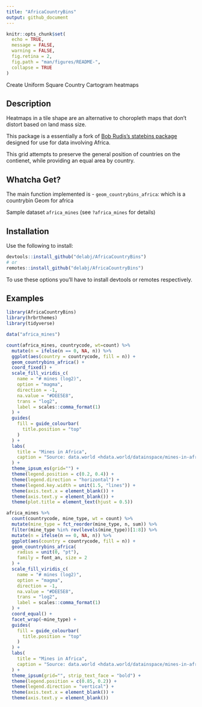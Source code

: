 ```yaml
---
title: "AfricaCountryBins"
output: github_document
---
```


```r
knitr::opts_chunk$set(
  echo = TRUE,
  message = FALSE,
  warning = FALSE,
  fig.retina = 2,
  fig.path = "man/figures/README-",
  collapse = TRUE
)
```

Create Uniform Square Country Cartogram heatmaps

## Description

Heatmaps in a tile shape are an alternative to choropleth maps that don't distort based on land mass size.

This package is a essentially a fork of [Bob Rudis's statebins package](https://github.com/hrbrmstr/statebin) designed for use for data involving Africa. 

This grid attempts to preserve the general position of countries on the contienet, while providing an equal area by country.

## Whatcha Get?

The main function implemented is 
 - `geom_countrybins_africa`: which is a countrybin Geom for africa
 
Sample dataset `africa_mines` (see `?africa_mines` for details)

## Installation

Use the following to install: 
```r
devtools::install_github("delabj/AfricaCountryBins")
# or 
remotes::install_github("delabj/AfricaCountryBins")
```

To use these options you'll have to install devtools or remotes respectively. 

## Examples

```r
library(AfricaCountryBins)
library(hrbrthemes)
library(tidyverse)

data("africa_mines")

count(africa_mines, countrycode, wt=count) %>%
  mutate(n = ifelse(n == 0, NA, n)) %>%
  ggplot(aes(country = countrycode, fill = n)) +
  geom_countrybins_africa() +
  coord_fixed() +
  scale_fill_viridis_c(
    name = "# mines (log2)",
    option = "magma",
    direction = -1,
    na.value = "#DEE5E8",
    trans = "log2",
    label = scales::comma_format(1)
  ) +
  guides(
    fill = guide_colourbar(
      title.position = "top"
    )
  ) +
  labs(
    title = "Mines in Africa",
    caption = "Source: data.world <hdata.world/datainspace/mines-in-africa>"
  ) +
  theme_ipsum_es(grid="") +
  theme(legend.position = c(0.2, 0.4)) +
  theme(legend.direction = "horizontal") +
  theme(legend.key.width = unit(1.5, "lines")) +
  theme(axis.text.x = element_blank()) +
  theme(axis.text.y = element_blank()) +
  theme(plot.title = element_text(hjust = 0.5))
```

```r
africa_mines %>%
  count(countrycode, mine_type, wt = count) %>%
  mutate(mine_type = fct_reorder(mine_type, n, sum)) %>%
  filter(mine_type %in% rev(levels(mine_type))[1:8]) %>%
  mutate(n = ifelse(n == 0, NA, n)) %>%
  ggplot(aes(country = countrycode, fill = n)) +
  geom_countrybins_africa(
    radius = unit(0, "pt"),
    family = font_an, size = 2
  ) +
  scale_fill_viridis_c(
    name = "# mines (log2)",
    option = "magma",
    direction = -1,
    na.value = "#DEE5E8",
    trans = "log2",
    label = scales::comma_format(1)
  ) +
  coord_equal() +
  facet_wrap(~mine_type) +
  guides(
    fill = guide_colourbar(
      title.position = "top"
    )
  ) +
  labs(
    title = "Mines in Africa",
    caption = "Source: data.world <hdata.world/datainspace/mines-in-africa>"
  ) +
  theme_ipsum(grid="", strip_text_face = "bold") +
  theme(legend.position = c(0.85, 0.2)) +
  theme(legend.direction = "vertical") +
  theme(axis.text.x = element_blank()) +
  theme(axis.text.y = element_blank())
```
